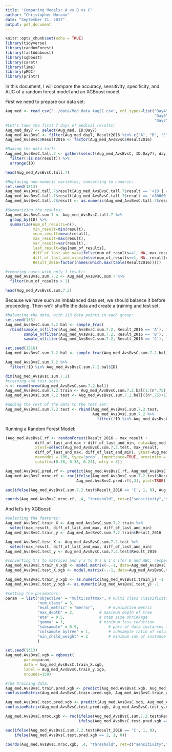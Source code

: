 ```yaml
---
title: 'Comparing Models: A vs B vs C'
author: "Christopher Morano"
date: "September 21, 2017"
output: pdf_document
---
```


```r
knitr::opts_chunk$set(echo = TRUE)
library(tidyverse)
library(randomForest)
library(fastAdaboost)
library(xgboost)
library(caret)
library(lime)
library(pROC)
library(printr)
```

In this document, I will compare the accuracy, sensitivity, specificity, and AUC of a random forest model and an XGBoost model.  

First we need to prepare our data set:

```r
Aug_med <- read_csv('../data/Med_data_Aug21.csv', col_types=list("Day4"=col_character(), 
                                                                 "Day6"=col_character(),
                                                                 "Day7"=col_character()))
#Let's take the first 7 days of medical results:
Aug_med_day7 <- select(Aug_med, ID:Day7)
Aug_med_AvsBvsC <- filter(Aug_med_day7, Result2016 %in% c("A", "B", "C"))
Aug_med_AvsBvsC$Result2016 <- factor(Aug_med_AvsBvsC$Result2016)

#Making the data tall:
Aug_med_AvsBvsC.tall.7 <- gather(select(Aug_med_AvsBvsC, ID:Day7), day, result, Day1:Day7) %>% 
  filter(!is.na(result)) %>% 
  arrange(ID)

head(Aug_med_AvsBvsC.tall.7)
```

```r
#Replacing non-numeric variables, converting to numeric:
set.seed(1313)
Aug_med_AvsBvsC.tall.7$result[Aug_med_AvsBvsC.tall.7$result == '<10'] <- round(runif(10, 1, 9))
Aug_med_AvsBvsC.tall.7$result[Aug_med_AvsBvsC.tall.7$result == '>30000'] <- '30001'
Aug_med_AvsBvsC.tall.7$result <- as.numeric(Aug_med_AvsBvsC.tall.7$result)

#Summarizing the results:
Aug_med_AvsBvsC.sum.7 <- Aug_med_AvsBvsC.tall.7 %>% 
  group_by(ID) %>% 
  summarize(num_of_results=n(),
            min_result=min(result),
            mean_result=mean(result),
            max_result=max(result),
            var_result=var(result),
            last_result=day[num_of_results],
            diff_of_last_and_max=ifelse(num_of_results==1, NA, max_result-result[num_of_results]),
            diff_of_last_and_min=ifelse(num_of_results==1, NA, result[num_of_results]-min_result),
            Result_2016=factor(names(which.max(table(Result2016)))))

#removing cases with only 1 result:
Aug_med_AvsBvsC.sum.7.2 <- Aug_med_AvsBvsC.sum.7 %>% 
  filter(num_of_results > 1)

head(Aug_med_AvsBvsC.sum.7.2)
```

Because we have such an imbalanced data set, we should balance it before proceeding.  Then we'll shuffle the data and create a training and test set.  

```r
#balancing the data, with 113 data points in each group:
set.seed(133)
Aug_med_AvsBvsC.sum.7.2.bal <- sample_frac(
  rbind(sample_n(filter(Aug_med_AvsBvsC.sum.7.2, Result_2016 == 'A'), 113),
        sample_n(filter(Aug_med_AvsBvsC.sum.7.2, Result_2016 == 'B'), 113),
        sample_n(filter(Aug_med_AvsBvsC.sum.7.2, Result_2016 == 'C'), 113)))

set.seed(1316)
Aug_med_AvsBvsC.sum.7.2.bal <- sample_frac(Aug_med_AvsBvsC.sum.7.2.bal)  #339 rows

Aug_med_AvsBvsC.sum.7.2 %>% 
  filter(!ID %in% Aug_med_AvsBvsC.sum.7.2.bal$ID)

dim(Aug_med_AvsBvsC.sum.7.2)
#training and test sets:
n <- round(nrow(Aug_med_AvsBvsC.sum.7.2.bal))
Aug_med_AvsBvsC.sum.7.2.train <- Aug_med_AvsBvsC.sum.7.2.bal[1:(n*.75),]
Aug_med_AvsBvsC.sum.7.2.test <- Aug_med_AvsBvsC.sum.7.2.bal[((n*.75)+1):n,]

#adding the rest of the data to the test set:
Aug_med_AvsBvsC.sum.7.2.test <- rbind(Aug_med_AvsBvsC.sum.7.2.test,
                                      Aug_med_AvsBvsC.sum.7.2 %>% 
                                        filter(!ID %in% Aug_med_AvsBvsC.sum.7.2.bal$ID))

```

Running a Random Forest Model:

```r
(Aug_med.AvsBvsC.rf <- randomForest(Result_2016 ~ max_result +
             diff_of_last_and_max + diff_of_last_and_min, data=Aug_med_AvsBvsC.sum.7.2.train,
             xtest=select(Aug_med_AvsBvsC.sum.7.2.test, max_result,
             diff_of_last_and_max, diff_of_last_and_min), ytest=Aug_med_AvsBvsC.sum.7.2.test$Result_2016,
             maxnodes = 100, type='prob', importance=TRUE, proximity = TRUE, keep.forest=TRUE,
             cutoff=c(0.38, 0.38, 0.24), mtry = 3))
```

```r
Aug_med.AvsBvsC.pred.rf <- predict(Aug_med.AvsBvsC.rf, Aug_med_AvsBvsC.sum.7.2.test, type='prob')
Aug_med.AvsBvsC.mroc.rf <- roc(ifelse(Aug_med_AvsBvsC.sum.7.2.test$Result_2016 == 'C', 1, 0), 
                               Aug_med.AvsBvsC.pred.rf[,3], plot=TRUE)
```

```r
auc(ifelse(Aug_med_AvsBvsC.sum.7.2.test$Result_2016 == 'C', 1, 0), Aug_med.AvsBvsC.pred.rf[,3])
```

```r
coords(Aug_med.AvsBvsC.mroc.rf, .4, "threshold", ret=c("sensitivity","specificity","ppv","npv"))
```

And let's try XGBoost:

```r
#selecting the features:
Aug_med_AvsBvsC.train_X <- Aug_med_AvsBvsC.sum.7.2.train %>% 
  select(max_result, diff_of_last_and_max, diff_of_last_and_min)
Aug_med_AvsBvsC.train_y <- Aug_med_AvsBvsC.sum.7.2.train$Result_2016

Aug_med_AvsBvsC.test_X <- Aug_med_AvsBvsC.sum.7.2.test %>% 
  select(max_result, diff_of_last_and_max, diff_of_last_and_min)
Aug_med_AvsBvsC.test_y <- Aug_med_AvsBvsC.sum.7.2.test$Result_2016

#converting X's to matrices and y's to 0's & 1's (for 0 and ABC, respectively):
Aug_med_AvsBvsC.train_X.xgb <- model.matrix(~.-1, data=Aug_med_AvsBvsC.train_X)
Aug_med_AvsBvsC.test_X.xgb <- model.matrix(~.-1, data=Aug_med_AvsBvsC.test_X)

Aug_med_AvsBvsC.train_y.xgb <- as.numeric(Aug_med_AvsBvsC.train_y) -1
Aug_med_AvsBvsC.test_y.xgb <- as.numeric(Aug_med_AvsBvsC.test_y) -1
```

```r
#setting the paramaters:
param  = list("objective" = "multi:softmax", # multi class classification
              "num_class" = 3,
              "eval_metric" = "merror",  	 # evaluation metric 
              "max_depth" = 2,    		 # maximum depth of tree 
              "eta" = 0.5,    			 # step size shrinkage 
              "gamma" = 1,    			 # minimum loss reduction 
              "subsample" = 0.5,    		 # part of data instances to grow tree 
              "colsample_bytree" = 1, 		 # subsample ratio of columns when constructing each tree 
              "min_child_weight" = 2  		 # minimum sum of instance weight needed in a child 
              )
```

```r
set.seed(1313)
Aug_med.AvsBvsC.xgb = xgboost(
		param=param,
		data = Aug_med_AvsBvsC.train_X.xgb,
		label = Aug_med_AvsBvsC.train_y.xgb,
		nrounds=150)

#The training data:
Aug_med.AvsBvsC.train.pred.xgb <- predict(Aug_med.AvsBvsC.xgb, Aug_med_AvsBvsC.train_X.xgb)
confusionMatrix(Aug_med.AvsBvsC.train.pred.xgb, Aug_med_AvsBvsC.train_y.xgb)
```

```r
Aug_med.AvsBvsC.test.pred.xgb <- predict(Aug_med.AvsBvsC.xgb, Aug_med_AvsBvsC.test_X.xgb)
confusionMatrix(Aug_med.AvsBvsC.test.pred.xgb, Aug_med_AvsBvsC.test_y.xgb)
```

```r
Aug_med.AvsBvsC.mroc.xgb <- roc(ifelse(Aug_med_AvsBvsC.sum.7.2.test$Result_2016 == 'C', 1, 0),
                                ifelse(Aug_med.AvsBvsC.test.pred.xgb == 2, 1, 0), plot=TRUE)
```

```r
auc(ifelse(Aug_med_AvsBvsC.sum.7.2.test$Result_2016 == 'C', 1, 0),
    ifelse(Aug_med.AvsBvsC.test.pred.xgb == 2, 1, 0))
```

```r
coords(Aug_med.AvsBvsC.mroc.xgb, .4, "threshold", ret=c("sensitivity","specificity","ppv","npv"))
```
